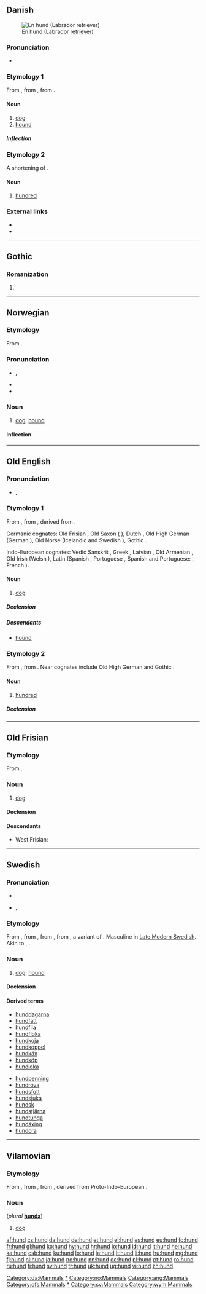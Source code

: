 {{also|Hund|hund-}}
==Danish==
[[Image:YellowLabradorLooking.jpg|thumb|En hund ([[Labrador retriever]])]]

===Pronunciation===
* {{IPA|/hun/|[hunˀ]|lang=da}}

===Etymology 1===
From {{etyl|non|da}} {{term|hundr|lang=non}}, from {{etyl|gem-pro|da}} {{recons|hundaz|lang=gem-pro}}, from {{etyl|ine-pro|da}} {{recons|ḱwṓ||dog|lang=ine-pro}}.

====Noun====
{{da-noun|en|e}}

# [[dog]]
# [[hound]]

=====Inflection=====
{{da-noun-infl|en|e}}

===Etymology 2===
A shortening of {{term|hundredkroneseddel||a hundred kroner note|lang=da}}.

====Noun====
{{da-noun|en|-}}

# {{qualifier|informal}} [[hundred]] {{gloss|a hundred kroner bill}}

===External links===
* {{pedialite|lang=da}}
* {{pedialite|Hund (flertydig)|lang=da}}

[[Category:da:Mammals]]

----

==Gothic==

===Romanization===
{{got-rom}}

# {{got-romanization of|𐌷𐌿𐌽𐌳}}

----

==Norwegian==

===Etymology===
From {{etyl|non|no}} {{term|hundr|lang=non}}.

===Pronunciation===
* {{IPA|/hʉn/|lang=no}}, {{X-SAMPA|/h}n/|lang=no}}
* {{homophones|hun|hunn|lang=no}}
* {{rhymes|ʉn|lang=no}}

===Noun===
{{no-noun}}

# [[dog]]; [[hound]]

====Inflection====
{{no-noun-infl|nb-class=m1|nn-class=m1}}

[[Category:no:Dogs|*]]
[[Category:no:Mammals]]

----

==Old English==

===Pronunciation===
* {{IPA|/hund/|lang=ang}}, {{X-SAMPA|/hund/|lang=ang}}

===Etymology 1===
From {{etyl|gem-pro|ang}} {{recons|hundaz|lang=gem-pro}}, from {{etyl|ine-pro|ang}} {{recons|ḱʷn̥tós|lang=ine-pro}}, derived from {{etyl|ine-pro|ang}} {{recons|ḱʷṓ||dog|lang=ine-pro}}.

Germanic cognates: Old Frisian {{term|hund|lang=ofs}}, Old Saxon {{term|hund|lang=osx}} ({{etyl|nds|-}} {{term|hund|lang=nds}}), Dutch {{term|hond|lang=nl}}, Old High German {{term|hunt|lang=goh}} (German {{term|Hund|lang=de}}), Old Norse {{term|hundr|lang=non}} (Icelandic {{term|hundur|lang=is}} and Swedish {{term|hund|lang=sv}}), Gothic {{term|sc=Goth|𐌷𐌿𐌽𐌳𐍃|tr=hunds|lang=got}}.

Indo-European cognates: Vedic Sanskrit {{term|sc=Deva|श्वा|lang=sa}}, Greek {{term|sc=Grek|κύων|lang=el}}, Latvian {{term|suns|lang=lv}}, Old Armenian {{term|շուն|tr=šun|lang=xcl}}, Old Irish {{term|cú|lang=sga}} (Welsh {{term|ci|lang=cy}}), Latin {{term|canis|lang=la}} (Spanish {{term|can|lang=es}}, Portuguese {{term|cão|lang=pt}}, Spanish and Portuguese: {{term|canino|lang=es}}, French {{term|chien|lang=fr}}).

====Noun====
{{ang-noun|g=m}}

# [[dog]]

=====Declension=====
{{ang-decl-noun-a-m|hund}}

=====Descendants=====
* [[hound]]

===Etymology 2===
From {{etyl|gem-pro|ang}} {{recons|hundan|lang=gem-pro}}, from {{etyl|ine-pro|ang}} {{recons|ḱm̥tóm|lang=ine-pro}}. Near cognates include Old High German {{term|hund|lang=goh}} and Gothic {{term|sc=Goth|𐌷𐌿𐌽𐌳|lang=got}}.

====Noun====
{{ang-noun|g=n}}

# [[hundred]]

=====Declension=====
{{ang-decl-noun-a-n|hund}}

[[Category:ang:Mammals]]

----

==Old Frisian==

===Etymology===
From {{etyl|gem-pro|ofs}} {{recons|hundaz|lang=gem-pro}}.

===Noun===
{{ofs-noun|m}}

# [[dog]]

====Declension====
{{ofs-decl-noun-a-m|hund}}

====Descendants====
* West Frisian: {{l|fy|hûn}}

[[Category:ofs:Mammals]]

----

==Swedish==

===Pronunciation===
* {{audio|Sv-hund.ogg|audio}}
* {{IPA|/hɵnd/|lang=sv}}, {{X-SAMPA|/h8nd/|lang=sv}}

===Etymology===
From {{etyl|gmq-osw|sv}} {{term||hunder|lang=gmq-osw}}, from {{etyl|non|sv}} {{term|hundr|lang=non}}, from {{etyl|gem-pro|sv}} {{recons|hundaz|lang=gem-pro}}, from {{etyl|ine-pro|sv}} {{recons|kʷntós|lang=ine-pro}}, a variant of {{proto|ine-pro|ḱwṓ|title=|dog|lang=sv}}. Masculine in [[w:Modern_Swedish#Late_Modern_Swedish|Late Modern Swedish]]. Akin to {{etyl|got|-}} {{term|𐌷𐌿𐌽𐌳𐍃|tr=hunds|sc=Goth}}, {{etyl|en|-}} {{term|hound}}.

===Noun===
{{sv-noun|g=c}}

# [[dog]]; [[hound]]

====Declension====
{{sv-noun-reg-ar}}

====Derived terms====
{{rel-top}}
* [[hunddagarna]]
* [[hundfatt]]
* [[hundfila]]
* [[hundfloka]]
* [[hundkoja]]
* [[hundkoppel]]
* [[hundkäx]]
* [[hundköp]]
* [[hundloka]]
{{rel-mid}}
* [[hundpenning]]
* [[hundrova]]
* [[hundsfott]]
* [[hundsjuka]]
* [[hundsk]]
* [[hundstjärna]]
* [[hundtunga]]
* [[hundäxing]]
* [[hundöra]]
{{rel-bottom}}

[[Category:sv:Dogs|*]]
[[Category:sv:Mammals]]

----

==Vilamovian==

===Etymology===
From {{etyl|goh|wym}} {{term|hunt|lang=goh}}, from {{etyl|gem-pro|wym}} {{recons|hundaz|lang=gem-pro}}, from {{proto|ine-pro|ḱwn̥tós|sc=IPA|lang=wym}}, derived from Proto-Indo-European {{recons|ḱwṓ||dog|lang=ine-pro}}.

===Noun===
{{wym-noun|g=m}} (''plural'' '''[[hunda]]''')

# [[dog]]

[[Category:wym:Mammals]]

[[af:hund]]
[[cs:hund]]
[[da:hund]]
[[de:hund]]
[[et:hund]]
[[el:hund]]
[[es:hund]]
[[eu:hund]]
[[fo:hund]]
[[fr:hund]]
[[gl:hund]]
[[ko:hund]]
[[hy:hund]]
[[hr:hund]]
[[io:hund]]
[[id:hund]]
[[it:hund]]
[[he:hund]]
[[ka:hund]]
[[csb:hund]]
[[ku:hund]]
[[lo:hund]]
[[la:hund]]
[[lt:hund]]
[[li:hund]]
[[hu:hund]]
[[mg:hund]]
[[fj:hund]]
[[nl:hund]]
[[ja:hund]]
[[no:hund]]
[[nn:hund]]
[[oc:hund]]
[[pl:hund]]
[[pt:hund]]
[[ro:hund]]
[[ru:hund]]
[[fi:hund]]
[[sv:hund]]
[[tr:hund]]
[[uk:hund]]
[[ug:hund]]
[[vi:hund]]
[[zh:hund]]